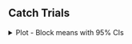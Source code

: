 ## Catch Trials

<!-- Catch Trial Plots -->

<details>
  <summary>
  Plot - Block means with 95% CIs
  </summary>
  
<br>
  
```r
source('r-scripts/exp-1b/catch_trials.R')
plt_catch
```

</details> 
